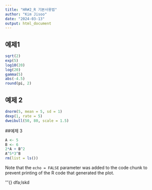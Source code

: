 ---
title: "HR#2_R 기본사용법"
author: "Kim Jisoo"
date: "2024-03-13"
output: html_document
---

## 예제1

```{r}
sqrt(2)
exp(5)
log10(20)
log(20)
gamma(5)
abs(-4.5)
round(pi, 2)
```

## 예제 2

```{r}
dnorm(5, mean = 5, sd = 1)
dexp(1, rate = 5)
dweibull(50, 80, scale = 1.5)
```
##예제 3

```{r}
A <- 5
B <- 6
2*A + B^2
A^5*3^B
rm(list = ls())
```

Note that the `echo = FALSE` parameter was added to the code chunk to prevent printing of the R code that generated the plot.

'''{}
dfa;lskd

